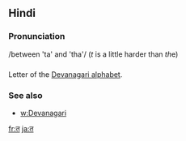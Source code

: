 == Hindi ==

=== Pronunciation ===
/between 'ta' and 'tha'/ (''t'' is a little harder than ''th''e)

=== ===

Letter of the [[Devanagari alphabet]].

=== See also ===

* [[w:Devanagari]]

[[fr:त]]
[[ja:त]]